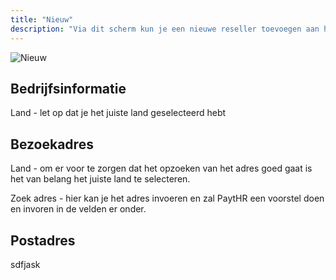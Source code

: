 ```yaml
---
title: "Nieuw"
description: "Via dit scherm kun je een nieuwe reseller toevoegen aan het backoffice-portaal. Vul hier alle benodigde bedrijfs-, adres- en contactgegevens in zodat de reseller volledig en correct wordt geregistreerd. Deze informatie wordt gebruikt voor administratieve verwerking, communicatie en contractuele afspraken. Zorg er daarom voor dat alle gegevens juist en volledig zijn ingevuld voordat je doorgaat naar de volgende stap."
---
```


![Nieuw](/reseller/nieuw.png)

## Bedrijfsinformatie

Land - let op dat je het juiste land geselecteerd hebt

## Bezoekadres

Land - om er voor te zorgen dat het opzoeken van het adres goed gaat is het van belang het juiste land te selecteren.

Zoek adres - hier kan je het adres invoeren en zal PaytHR een voorstel doen en invoren in de velden er onder.

## Postadres

sdfjask
